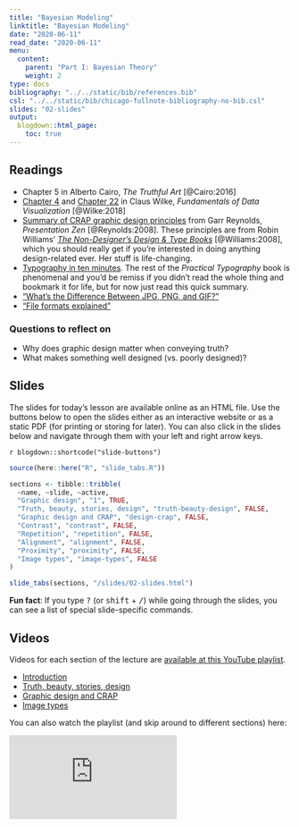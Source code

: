 ```yaml
---
title: "Bayesian Modeling"
linktitle: "Bayesian Modeling"
date: "2020-06-11"
read_date: "2020-06-11"
menu:
  content:
    parent: "Part I: Bayesian Theory"
    weight: 2
type: docs
bibliography: "../../static/bib/references.bib"
csl: "../../static/bib/chicago-fullnote-bibliography-no-bib.csl"
slides: "02-slides"
output:
  blogdown::html_page:
    toc: true
---
```


## Readings

- <i class="fas fa-book"></i> Chapter 5 in Alberto Cairo, *The Truthful Art* [@Cairo:2016]
- <i class="fas fa-book"></i> [Chapter 4](https://serialmentor.com/dataviz/color-basics.html) and [Chapter 22](https://serialmentor.com/dataviz/image-file-formats.html) in Claus Wilke, *Fundamentals of Data Visualization* [@Wilke:2018]
- <i class="far fa-file-pdf"></i> [Summary of CRAP graphic design principles](http://www.presentationzen.com/chapter6_spread.pdf) from Garr Reynolds, *Presentation Zen* [@Reynolds:2008]. These principles are from Robin Williams' [*The Non-Designer's Design & Type Books*](https://www.amazon.com/Non-Designers-Design-Book-4th/dp/0133966151) [@Williams:2008], which you should really get if you're interested in doing anything design-related ever. Her stuff is life-changing.
- <i class="fas fa-external-link-square-alt"></i> [Typography in ten minutes](https://practicaltypography.com/typography-in-ten-minutes.html). The rest of the *Practical Typography* book is phenomenal and you'd be remiss if you didn't read the whole thing and bookmark it for life, but for now just read this quick summary.
- <i class="fas fa-external-link-square-alt"></i> ["What's the Difference Between JPG, PNG, and GIF?"](https://gizmodo.com/5656669/whats-the-difference-between-jpg-png-and-gif)
- <i class="fas fa-external-link-square-alt"></i> ["File formats explained"](https://www.theglowstudio.com/file-formats-explained/)

### Questions to reflect on

- Why does graphic design matter when conveying truth?
- What makes something well designed (vs. poorly designed)?


## Slides

The slides for today's lesson are available online as an HTML file. Use the buttons below to open the slides either as an interactive website or as a static PDF (for printing or storing for later). You can also click in the slides below and navigate through them with your left and right arrow keys.

`r blogdown::shortcode("slide-buttons")`

```r
source(here::here("R", "slide_tabs.R"))

sections <- tibble::tribble(
  ~name, ~slide, ~active,
  "Graphic design", "1", TRUE,
  "Truth, beauty, stories, design", "truth-beauty-design", FALSE,
  "Graphic design and CRAP", "design-crap", FALSE,
  "Contrast", "contrast", FALSE,
  "Repetition", "repetition", FALSE,
  "Alignment", "alignment", FALSE,
  "Proximity", "proximity", FALSE,
  "Image types", "image-types", FALSE
)

slide_tabs(sections, "/slides/02-slides.html")
```

:::fyi
**Fun fact**: If you type <kbd>?</kbd> (or <kbd>shift</kbd> + <kbd>/</kbd>) while going through the slides, you can see a list of special slide-specific commands.
:::


## Videos

Videos for each section of the lecture are [available at this YouTube playlist](https://www.youtube.com/playlist?list=PLS6tnpTr39sEznTwka0EmWfkkphjncq7U).

- [Introduction](https://www.youtube.com/watch?v=ny7HYqyVNp4&list=PLS6tnpTr39sEznTwka0EmWfkkphjncq7U)
- [Truth, beauty, stories, design](https://www.youtube.com/watch?v=SXW0RtenLgk&list=PLS6tnpTr39sEznTwka0EmWfkkphjncq7U&)
- [Graphic design and CRAP](https://www.youtube.com/watch?v=iuEwh2EnIcw&list=PLS6tnpTr39sEznTwka0EmWfkkphjncq7U)
- [Image types](https://www.youtube.com/watch?v=j0aqBmRV66A&list=PLS6tnpTr39sEznTwka0EmWfkkphjncq7U)

You can also watch the playlist (and skip around to different sections) here:

<div class="embed-responsive embed-responsive-16by9">
<iframe class="embed-responsive-item" src="https://www.youtube.com/embed/videoseries?list=PLS6tnpTr39sEznTwka0EmWfkkphjncq7U" frameborder="0" allow="accelerometer; autoplay; encrypted-media; gyroscope; picture-in-picture" allowfullscreen></iframe>
</div>
